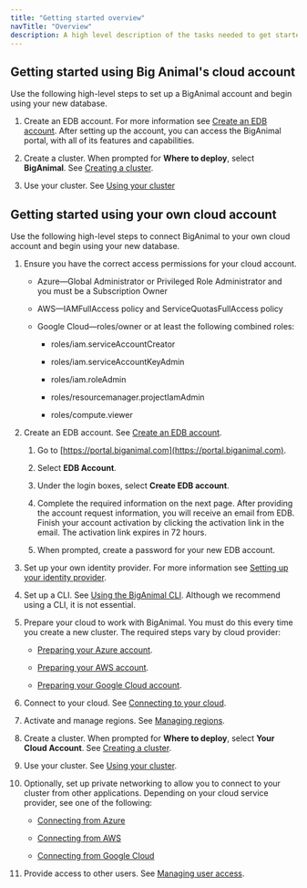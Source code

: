 ```yaml
---
title: "Getting started overview"
navTitle: "Overview"
description: A high level description of the tasks needed to get started with BigAnimal 
---
```



## Getting started using Big Animal's cloud account 

Use the following high-level steps to set up a BigAnimal account and begin using your new database.

1. Create an EDB account. For more information see [Create an EDB account](https://www.enterprisedb.com/docs/biganimal/latest/free_trial/detail/create_an_account/). After setting up the account, you can access the BigAnimal portal, with all of its features and capabilities. 

1. Create a cluster. When prompted for **Where to deploy**, select **BigAnimal**. See [Creating a cluster](https://www.enterprisedb.com/docs/biganimal/latest/getting_started/creating_a_cluster/). 

1. Use your cluster. See [Using your cluster](https://www.enterprisedb.com/docs/biganimal/latest/using_cluster/)

## Getting started using your own cloud account

Use the following high-level steps to connect BigAnimal to your own cloud account and begin using your new database. 

1. Ensure you have the correct access permissions for your cloud account. 

    - Azure&mdash;Global Administrator or Privileged Role Administrator and you must be a Subscription Owner

    - AWS&mdash;IAMFullAccess policy and ServiceQuotasFullAccess policy

    - Google Cloud&mdash;roles/owner or at least the following combined roles:

        - roles/iam.serviceAccountCreator

        - roles/iam.serviceAccountKeyAdmin

        - roles/iam.roleAdmin

        - roles/resourcemanager.projectIamAdmin
        
        - roles/compute.viewer

1. Create an EDB account. See [Create an EDB account](https://www.enterprisedb.com/docs/biganimal/latest/free_trial/detail/create_an_account/).

    1. Go to [https://portal.biganimal.com](https://portal.biganimal.com).

    1. Select **EDB Account**.

    1. Under the login boxes, select **Create EDB account**. 

    1. Complete the required information on the next page.
        After providing the account request information, you will receive an email from EDB. Finish your account activation by clicking the activation link in the email. The activation link expires in 72 hours.

    1. When prompted, create a password for your new EDB account. 
    
  
1. Set up your own identity provider. For more information see [Setting up your identity provider](https://www.enterprisedb.com/docs/biganimal/latest/getting_started/identity_provider/).
    
1. Set up a CLI. See [Using the BigAnimal CLI](https://www.enterprisedb.com/docs/biganimal/latest/reference/cli/). 
   Although we recommend using a CLI, it is not essential.

1. Prepare your cloud to work with BigAnimal. You must do this every time you create a new cluster. The required steps vary by cloud provider:

    - [Preparing your Azure account](https://www.enterprisedb.com/docs/biganimal/latest/getting_started/preparing_cloud_account/01_preparing_azure/).

    - [Preparing your AWS account](https://www.enterprisedb.com/docs/biganimal/latest/getting_started/preparing_cloud_account/02_preparing_aws/).

    - [Preparing your Google Cloud account](https://www.enterprisedb.com/docs/biganimal/latest/getting_started/preparing_cloud_account/preparing_gcp/).

1. Connect to your cloud. See [Connecting to your cloud](https://www.enterprisedb.com/docs/biganimal/latest/getting_started/02_connecting_to_your_cloud/).

1. Activate and manage regions. See [Managing regions](https://www.enterprisedb.com/docs/biganimal/latest/getting_started/activating_regions/). 

1. Create a cluster. When prompted for **Where to deploy**, select **Your Cloud Account**. See [Creating a cluster](https://www.enterprisedb.com/docs/biganimal/latest/getting_started/creating_a_cluster/). 

1. Use your cluster. See [Using your cluster](https://www.enterprisedb.com/docs/biganimal/latest/using_cluster/).

1. Optionally, set up private networking to allow you to connect to your cluster from other applications. Depending on your cloud service provider, see one of the following:

    - [Connecting from Azure](https://www.enterprisedb.com/docs/biganimal/latest/using_cluster/02_connecting_your_cluster/01_connecting_from_azure/)

    - [Connecting from AWS](https://www.enterprisedb.com/docs/biganimal/latest/using_cluster/02_connecting_your_cluster/02_connecting_from_aws/)

    - [Connecting from Google Cloud](https://www.enterprisedb.com/docs/biganimal/latest/using_cluster/02_connecting_your_cluster/connecting_from_gcp/)

1. Provide access to other users. See [Managing user access](https://www.enterprisedb.com/docs/biganimal/latest/administering_cluster/01_portal_access/).





